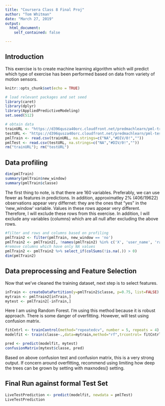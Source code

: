 ---
title: "Coursera Class 8 Final Proj"
author: "Tom Whitman"
date: "March 27, 2019"
output: 
  html_document:
    self_contained: false

---

## Introduction
This exercise is to create machine learning algorithm which will predict which type of exercise has been performed based on data from variety of motion sensors.

```{r setup, include=FALSE}
knitr::opts_chunk$set(echo = TRUE)

# load relevant packages and set seed
library(caret)
library(dplyr)
library(AppliedPredictiveModeling)
set.seed(512)

# obtain data
trainURL <- "https://d396qusza40orc.cloudfront.net/predmachlearn/pml-training.csv"
testURL <- "https://d396qusza40orc.cloudfront.net/predmachlearn/pml-testing.csv"
pmlTrain <- read.csv(trainURL, na.strings=c("NA","#DIV/0!",""))
pmlTest <- read.csv(testURL, na.strings=c("NA","#DIV/0!",""))
rm("trainURL"); rm("testURL")

```

## Data profiling

```{r profiling}
dim(pmlTrain)
summary(pmlTrain$new_window)
summary(pmlTrain$classe)

```

The first thing to note, is that there are 160 variables. Preferably, we can use fewer as features in predictions.
In addition, approximatley 2% (406/19622) observations appear very differnet:  they are the ones that "yes" in the 'new_window' variable.  Values in these rows appear very different.  Therefore, I will exclude these rows from this exercise.
In addition, I will exclude any variables (columns) which are all null after excluding the above rows.

```{r}
#filter and rows and columns based on profiling
pmlTrain2 <- filter(pmlTrain, new_window == 'no')
pmlTrain2 <- pmlTrain2[, !names(pmlTrain2) %in% c('X', 'user_name', 'raw_timestamp_part_1', 'raw_timestamp_part_2', 'cvtd_timestamp', 'new_window')]
#remove columns which have only NA values
pmlTrain2 <- pmlTrain2 %>% select_if(colSums(!is.na(.)) > 0)
dim(pmlTrain2)
```

## Data preprocessing and Feature Selection

Now that we've cleaned the training dataset, next step is to select features.

```{r}
inTrain <- createDataPartition(y=pmlTrain2$classe, p=0.75, list=FALSE)
mytrain <- pmlTrain2[inTrain,]
mytest <- pmlTrain2[-inTrain,]
```

Here I am using Random Forest. I'm using this method because it is robust approach.  There is some danger of overfitting.  However, will test using confusion matrix.

```{r}
fitCntrl <- trainControl(method="repeatedcv", number = 5, repeats = 4)
modelfit <- train(classe~.,data=mytrain,method="rf",trcontrol= fitCntrl)

pred <- predict(modelfit, mytest)
confusionMatrix(mytest$classe, pred)

```
Based on above confusion test and confusion matrix, this is a very strong output.  If concern around overfitting, recommend using limiting how deep the trees can be grown by setting with maxnodes() setting.

## Final Run against formal Test Set

```{r}
LiveTestPrediction <- predict(modelfit, newdata = pmlTest)
LiveTestPrediction

```